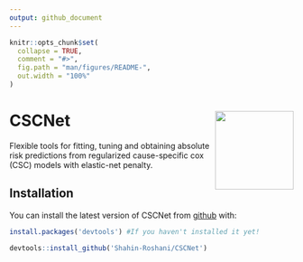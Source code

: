 ---
output: github_document
---

<!-- README.md is generated from README.Rmd. Please edit that file -->

```{r, include = FALSE}
knitr::opts_chunk$set(
  collapse = TRUE,
  comment = "#>",
  fig.path = "man/figures/README-",
  out.width = "100%"
)
```

# CSCNet <img src="man/figures/logo.png" align="right" height="139" />

<!-- badges: start -->
<!-- badges: end -->

Flexible tools for fitting, tuning and obtaining absolute risk predictions from regularized cause-specific cox (CSC) models with elastic-net penalty.

## Installation

You can install the latest version of CSCNet from [github](https://github.com) with:

``` r
install.packages('devtools') #If you haven't installed it yet!

devtools::install_github('Shahin-Roshani/CSCNet')
```
